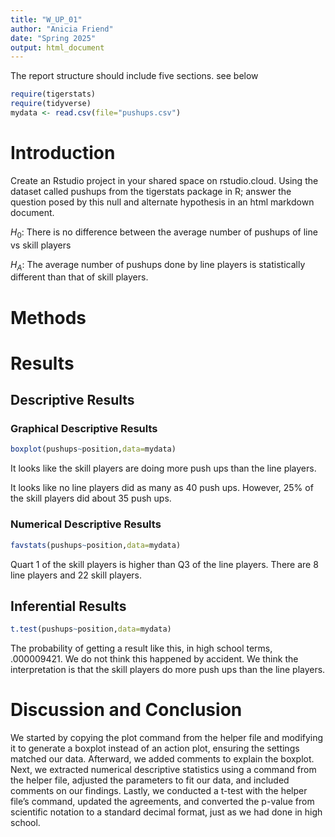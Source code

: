 ```yaml
---
title: "W_UP_01"
author: "Anicia Friend"
date: "Spring 2025"
output: html_document
---
```


The report structure should include five sections. see below

```r
require(tigerstats)
require(tidyverse)
mydata <- read.csv(file="pushups.csv")
```

# Introduction

<!--In this section you explain what you are trying to show. Where did the data come from? What is the research or other question you are trying to answer?!-->

Create an Rstudio project in your shared space on rstudio.cloud. Using the dataset called pushups from the tigerstats package in R; answer the question posed by this null and alternate hypothesis in an html markdown document.

$H_0$: There is no difference between the average number of pushups of line vs skill players

$H_A$: The average number of pushups done by line players is statistically different than that of skill players.

# Methods

<!--Decide on your methods: use "variable analysis" or other appropriate descriptors. Make sure to choose at least one graphical method and at least one numerical method.!-->

# Results

<!--Divide this section into two sub-sections: One for your descriptive results and one for your inferential results.!-->

## Descriptive Results

### Graphical Descriptive Results

<!--Graphical results here. Make sure to show your code. Provide appropriate labels for axes, giving units if possible, and provide a good title for the graph, too. Use the graphical results to describe the patterns if any that exist in the data as focused toward the research question!-->

```r
boxplot(pushups~position,data=mydata)
```

It looks like the skill players are doing more push ups than the line players.

It looks like no line players did as many as 40 push ups. However, 25% of the skill players did about 35 push ups. 

### Numerical Descriptive Results

<!--Numerical results go here. Use the numerical results to describe the patterns if any that exist in the data as focused toward the research question!-->

```r
favstats(pushups~position,data=mydata)
```

Quart 1 of the skill players is higher than Q3 of the line players. 
There are 8 line players and 22 skill players. 


## Inferential Results

<!--State hypothesis clearly. Make sure your discussion of the inferential test covers all the aspects that the test output produces, such as test statistic, p-value etc. Make a decision about the null hypothesis, explain the assumptions on which the selected test/procedure was based, and why the chosen procedure satisfys the assumptions and is appropriate to answer the research question!-->

```r
t.test(pushups~position,data=mydata)
```

The probability of getting a result like this, in high school terms, .000009421. We do not think this happened by accident. We think the interpretation is that the skill players do more push ups than the line players.


# Discussion and Conclusion

<!--Discussion and conclusion here. If you found a relationship be sure to consider whether the relationship occurs because one of the variavbles causes the other, or whether they perhasps are related for some other reason. Watch the chapter 6 videos from the GeorgeTown videos collection.!-->

We started by copying the plot command from the helper file and modifying it to generate a boxplot instead of an action plot, ensuring the settings matched our data. Afterward, we added comments to explain the boxplot. Next, we extracted numerical descriptive statistics using a command from the helper file, adjusted the parameters to fit our data, and included comments on our findings. Lastly, we conducted a t-test with the helper file’s command, updated the agreements, and converted the p-value from scientific notation to a standard decimal format, just as we had done in high school.
